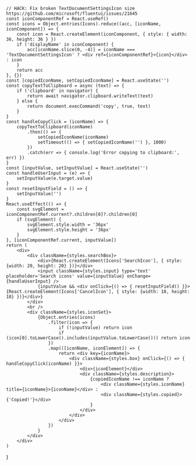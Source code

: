
    // HACK: Fix broken TextDocumentSettingsIcon size https://github.com/microsoft/fluentui/issues/21645
    const iconComponentRef = React.useRef()
    const icons = Object.entries(Icons).reduce((acc, [iconName, iconComponent]) => {
        const icon = React.createElement(iconComponent, { style: { width: 36, height: 36 } })
        if ('displayName' in iconComponent) {
            acc[iconName.slice(0, -4)] = iconName === 'TextDocumentSettingsIcon' ? <div ref={iconComponentRef}>{icon}</div> : icon
        }
        return acc
    }, {})
    const [copiedIconName, setCopiedIconName] = React.useState('')
    const copyTextToClipboard = async (text) => {
        if ('clipboard' in navigator) {
            return await navigator.clipboard.writeText(text)
        } else {
            return document.execCommand('copy', true, text)
        }
    }
    const handleCopyClick = (iconName) => {
        copyTextToClipboard(iconName)
            .then(() => {
                setCopiedIconName(iconName)
                setTimeout(() => { setCopiedIconName('') }, 1000)
            })
            .catch(err => { console.log('Error copying to clipboard:', err) })
    }
    const [inputValue, setInputValue] = React.useState('')
    const handleUserInput = (e) => {
        setInputValue(e.target.value)
    }
    const resetInputField = () => {
        setInputValue('')
    }
    React.useEffect(() => {
        const svgElement = iconComponentRef.current?.children[0]?.children[0]
        if (svgElement) {
            svgElement.style.width = '36px'
            svgElement.style.height = '36px'
        }
    }, [iconComponentRef.current, inputValue])
    return (
        <div>
            <div className={styles.searchBox}>
                <div>{React.createElement(Icons['SearchIcon'], { style: {width: 20, height: 20} })}</div>
                <input className={styles.input} type='text' placeholder='Search icons' value={inputValue} onChange={handleUserInput} />
                {inputValue && <div onClick={() => { resetInputField() }}>{React.createElement(Icons['CancelIcon'], { style: {width: 18, height: 18} })}</div>}
            </div>
            <br />
            <div className={styles.iconSet}>
                {Object.entries(icons)
                    .filter(icon => {
                        if (!inputValue) return icon
                        if (icon[0].toLowerCase().includes(inputValue.toLowerCase())) return icon
                    })
                    .map(([iconName, iconElement]) => {
                        return <div key={iconName}>
                            <div className={styles.box} onClick={() => { handleCopyClick(iconName) }}>
                                <div>{iconElement}</div>
                                <div className={styles.description}>
                                    {copiedIconName !== iconName ?
                                        <div className={styles.iconName} title={iconName}>{iconName}</div> : 
                                        <div className={styles.copied}>{'Copied!'}</div>
                                    }
                                </div>
                            </div>
                        </div>
                    })
                }
            </div>
        </div>
    )
}

<IconsPage />